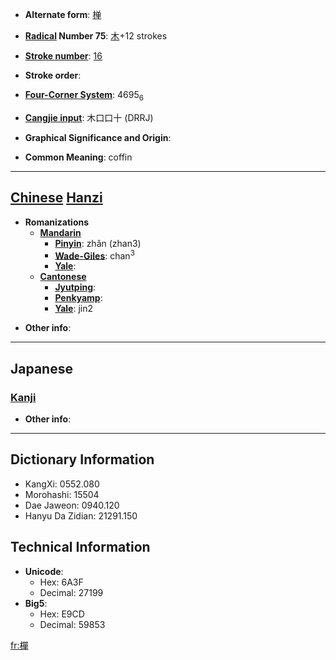 * '''Alternate form''': [[椫]]

* '''[[Wiktionary:Chinese radical index| Radical]] Number 75''': [[Wiktionary:Chinese radical index 木|木]]+12 strokes

* '''[[Wiktionary:Chinese total strokes index|Stroke number]]''': [[Wiktionary:Chinese total strokes index 16|16]]

* '''Stroke order''': 

* '''[[Wiktionary:Chinese four corner index|Four-Corner System]]''': 4695<sub>6</sub>

* '''[[Wiktionary:Chinese Cangjie index|Cangjie input]]''': 木口口十 (DRRJ)

* '''Graphical Significance and Origin''': 

* '''Common Meaning''': coffin

----

== [[Chinese]] [[Hanzi]] ==

* '''Romanizations'''
** '''[[Mandarin]]'''
*** '''[[Pinyin]]''': zhǎn (zhan3)
*** '''[[Wade-Giles]]''': chan<sup>3</sup>
*** '''[[Yale]]''': 
** '''[[Cantonese]]'''
*** '''[[Jyutping]]''':
*** '''[[Penkyamp]]''': 
*** '''[[Yale]]''': jin2

* '''Other info''': 

----

==Japanese==
===[[Kanji]]===
{{kanji|on readings=[[せん]] (sen), [[ぜん]] (zen)
|kun readings=[[つげ]] (tsuge)
}}

* '''Other info''':  

----

== Dictionary Information ==

* KangXi: 0552.080
* Morohashi: 15504
* Dae Jaweon: 0940.120
* Hanyu Da Zidian: 21291.150

== Technical Information ==

* '''Unicode''':
** Hex: 6A3F
** Decimal: 27199
* '''Big5''':
** Hex: E9CD
** Decimal: 59853

[[fr:樿]]